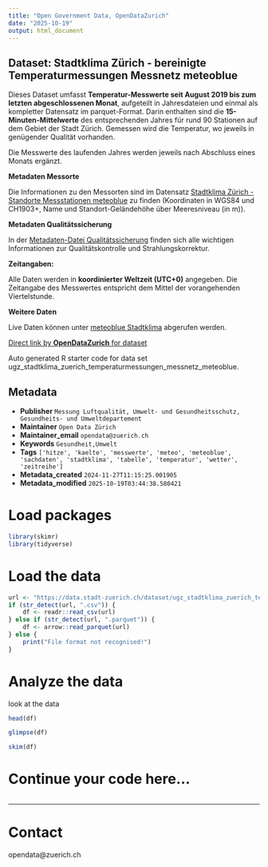 ```yaml
---
title: "Open Government Data, OpenDataZurich"
date: "2025-10-19"
output: html_document
---
```


## Dataset: Stadtklima Zürich - bereinigte Temperaturmessungen Messnetz meteoblue


Dieses Dataset umfasst **Temperatur-Messwerte seit August 2019 bis zum letzten abgeschlossenen Monat**, aufgeteilt in Jahresdateien und einmal als kompletter Datensatz im parquet-Format. Darin enthalten sind die **15-Minuten-Mittelwerte** des entsprechenden Jahres für rund 90 Stationen auf dem Gebiet der Stadt Zürich. Gemessen wird die Temperatur, wo jeweils in genügender Qualität vorhanden.

Die Messwerte des laufenden Jahres werden jeweils nach Abschluss eines Monats ergänzt.


**Metadaten Messorte**


Die Informationen zu den Messorten sind im Datensatz [Stadtklima Zürich - Standorte Messstationen meteoblue](https://data.stadt-zuerich.ch/dataset/ugz_stadtklima_zuerich_messorte_messnetz_meteoblue) zu finden  (Koordinaten in WGS84 und CH1903+, Name und Standort-Geländehöhe über Meeresniveau (in m)).


[]()

**Metadaten Qualitätssicherung**


In der [Metadaten-Datei Qualitätssicherung](https://data.stadt-zuerich.ch/dataset/ugz_stadtklima_zuerich_temperaturmessungen_messnetz_meteoblue/download/ugz_stadtklima_temperaturmessungen_messnetz_meteoblue_metadaten_qa.csv) finden sich alle wichtigen Informationen zur Qualitätskontrolle und Strahlungskorrektur.


[]()

**Zeitangaben:**


Alle Daten werden in **koordinierter Weltzeit (UTC+0)** angegeben. Die Zeitangabe des Messwertes entspricht dem Mittel der vorangehenden Viertelstunde.



[]()

**Weitere Daten**

Live Daten können unter
[meteoblue Stadtklima](https://www.meteoblue.com/de/products/cityclimate/zurich) abgerufen werden.


[]()



[Direct link by **OpenDataZurich** for dataset](https://data.stadt-zuerich.ch/dataset/ugz_stadtklima_zuerich_temperaturmessungen_messnetz_meteoblue)

Auto generated R starter code for data set ugz_stadtklima_zuerich_temperaturmessungen_messnetz_meteoblue.

## Metadata

- **Publisher** `Messung Luftqualität, Umwelt- und Gesundheitsschutz, Gesundheits- und Umweltdepartement`
- **Maintainer** `Open Data Zürich`
- **Maintainer_email** `opendata@zuerich.ch`
- **Keywords** `Ge­sund­heit,Umwelt`
- **Tags** `['hitze', 'kaelte', 'messwerte', 'meteo', 'meteoblue', 'sachdaten', 'stadtklima', 'tabelle', 'temperatur', 'wetter', 'zeitreihe']`
- **Metadata_created** `2024-11-27T11:15:25.001905`
- **Metadata_modified** `2025-10-19T03:44:38.580421`


# Load packages

```r
library(skimr)
library(tidyverse)
```

# Load the data

```r
url <- "https://data.stadt-zuerich.ch/dataset/ugz_stadtklima_zuerich_temperaturmessungen_messnetz_meteoblue/download/ugz_stadtklima_zuerich_temperaturmessungen_messnetz_meteoblue_2024.csv"
if (str_detect(url, ".csv")) {
    df <- readr::read_csv(url)
} else if (str_detect(url, ".parquet")) {
    df <- arrow::read_parquet(url)
} else {
    print("File format not recognised!")
}
```

# Analyze the data

look at the data
```r
head(df)
```

```r
glimpse(df)
```

```r
skim(df)
```

# Continue your code here...

```r

```

------------------------------------------------------------------------

# Contact

opendata@zuerich.ch
